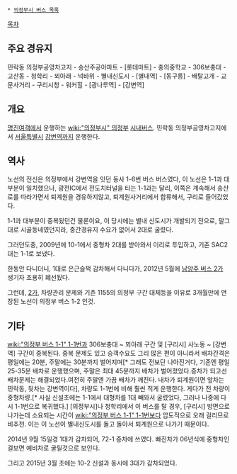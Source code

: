  * [[의정부시 버스 목록]]

[[목차]]
== 주요 경유지 ==
민락동 의정부공영차고지 - 송산주공아파트 - [롯데마트] - 충의중학교 - 306보충대 - 고산동 - 청학리 - 뫼아래 - 넉바위 - 별내신도시 - [별내역] - [동구릉] - 배탈고개 - 교문사거리 - 구리시청 - 워커힐 - [광나루역] - [강변역]

== 개요 ==
[[명진여객]]에서 운행하는 [[wiki:"의정부시" 의정부]] [[시내버스]]. 민락동 의정부공영차고지에서 [[서울특별시]] [[강변역]]까지 운행한다.

== 역사 ==
노선의 전신은 의정부에서 강변역을 잇던 동사 1-6번 버스
버스였다, 이 노선은 1-1과 대부분이 일치했으나, 광전IC에서 전도치터널을 타는 1-1과는 달리, 이쪽은 계속해서 송산로를 따라가면서 퇴계원을 경유하지않고, 퇴계원사거리에서 합류해서, 구리로 들어갔었다. 

1-1과 대부분이 중복됬던건 물론이요, 이 당시에는 별내 신도시가 개발되기 전으로, 말그대로 시골동네였던지라, 중간경유지 수요가 없어서 2대로 굴렸다.

그러던도중, 2009년에 10-1에서 중형차 2대를 받아와서 이리로 투입하고, 기존 SAC2대는 1-1로 보냈다.

한동안 다니더니, 1대로 은근슬쩍 감차해서 다니다가, 2012년 5월에 [[남양주 버스 2]]가 생기자 조용히 폐선됬다.

그런데, [[남양주 버스 2|2]]가, 차량관리 문제와 기존 1155의 의정부 구간 대체등을 이유로 3개월만에 연장된 노선이 의정부 버스 1-2 인것.


== 기타 ==
[[wiki:"의정부 버스 1-1" 1-1번]]과 306보충대 ~ 뫼아래 구간 및  [구리시] 사노동 ~ [강변역] 구간이 중복된다.
중복 문제도 있고 승객수요도 그리 많은 편이 아니라서 배차간격은 평일에는 20분, 주말에는 30분까지 벌어지며[* 그래도 전보단 나아진거다, 기존엔 평일 25-35분 배차로 운행했으며, 주말은 최대 45분까지 배차가 벌어졌었다.증차가 되고선 배차문제는 해결되었다.여전히 주말엔 가끔 배차가 깨진다. 내차가 퇴계원이면 앞차는 민락동, 뒷차는 강변역이다], 차량도 1-1번에 비해 훨씬 적게 운행한다. 게다가 전 차량이 중형차량.[* 사실 신설초에는 1-1에서 대형차를 1대 빼와서 굴렸었다, 그러나 나중에 다시 1-1번으로 복귀했다.]
[의정부시]나 청학리에서 이 버스를 탈 경우, [구리시] 방면으로 나가는데 소요되는 시간이 [[wiki:"의정부 버스 1-1" 1-1번]]보다 압도적으로 오래 걸리므로 비추천. 이는 이 노선이 별내신도시를 돌고 돌아서 퇴계원으로 나가기 때문이다.


2014년 9월 15일경 1대가 감차되어, 72-1 증차에 쓰였다. 빠진차가 06년식에 중형차인걸보면 예비차로 굴릴것으로 보인다.

그리고 2015년 3월 초에는 10-2 신설과 동시에 3대가 감차되었다.


